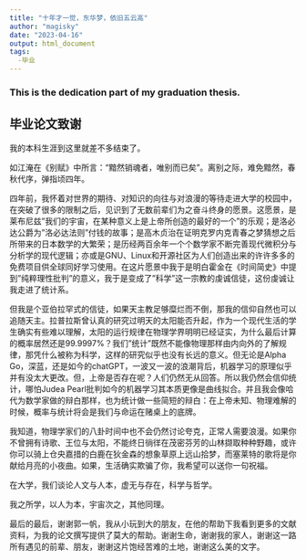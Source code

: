 ```yaml
---
title: "十年才一觉，东华梦，依旧五云高"
author: "magisky"
date: "2023-04-16"
output: html_document
tags: 
  -毕业
---
```


### This is the dedication part of my graduation thesis.

<!--more-->

## 毕业论文致谢

我的本科生涯到这里就差不多结束了。

如江淹在《别赋》中所言："黯然销魂者，唯别而已矣"。离别之际，难免黯然，春秋代序，弹指顷四年。

四年前，我怀着对世界的期待、对知识的向往与对浪漫的等待走进大学的校园中，在突破了很多的限制之后，见识到了无数前辈们为之奋斗终身的愿景。这愿景，是莱布尼兹"我们的宇宙，在某种意义上是上帝所创造的最好的一个"的乐观；是洛必达公爵为"洛必达法则"付钱的故事；是高木贞治在证明克罗内克青春之梦猜想之后所带来的日本数学的大繁荣；是历经两百余年一个个数学家不断完善现代微积分与分析学的现代逻辑；亦或是GNU、Linux和开源社区为人们创造出来的许许多多的免费项目供全球同好学习使用。在这片愿景中我于是明白霍金在《时间简史》中提到"纯粹理性批判"的意义，我于是变成了"科学"这一宗教的虔诚信徒，这份虔诚让我走进了统计系。

但我是个亚伯拉罕式的信徒，如果天主教足够糜烂而不倒，那我的信仰自然也可以追随天主。拉普拉斯曾认真的研究过明天的太阳能否升起，作为一个现代生活的学生确实有些难以理解，太阳的运行规律在物理学界明明已经证实，为什么最后计算的概率居然还是99.9997%？我们"统计"既然不能像物理那样由内向外的了解规律，那凭什么被称为科学，这样的研究似乎也没有长远的意义。但无论是Alpha Go，深蓝，还是如今的chatGPT，一波又一波的浪潮背后，机器学习的原理似乎并有没太大更改。但，上帝是否存在呢？人们仍然无从回答。所以我仍然会信仰统计，哪怕Judea Pearl批判如今的机器学习其本质更像是曲线拟合。并且我会像哈代为数学家做的辩白那样，也为统计做一些简短的辩白：在上帝未知、物理难解的时候，概率与统计将会是我们与命运在赌桌上的底牌。

我知道，物理学家们的八卦时间中也不会仍然讨论夸克，正常人需要浪漫。如果你不曾拥有诗歌、王位与太阳，不能终日徜徉在茂密芬芳的山林撷取种种野趣，或许你可以骑上仓央嘉措的白鹿在狄金森的想象草原上远山拾梦，而塞莱特的歌将是你献给月亮的小夜曲。如果，生活确实欺骗了你，我希望可以送你一句祝福。

在大学，我们谈论人文与人本，虚无与存在，科学与哲学。

我之所学，以人为本，宇宙次之，其他同理。

最后的最后，谢谢郭一帆，我从小玩到大的朋友，在他的帮助下我看到更多的文献资料，为我的论文撰写提供了莫大的帮助。谢谢生命，谢谢我的家人，谢谢这一路所有遇见的前辈、朋友，谢谢这片饱经苦难的土地，谢谢这么美的文字。
